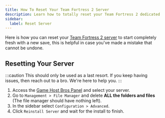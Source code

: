 ```yaml
---
title: How To Reset Your Team Fortress 2 Server
description: Learn how to totally reset your Team Fortress 2 dedicated server.
sidebar:
  label: Reset Server
---
```


Here is how you can reset your [Team Fortress 2 server](https://www.gamehostbros.com/team-fortress-2-server-hosting/) to start completely fresh with a new save, this is helpful in case you've made a mistake that cannot be undone.

## Resetting Your Server

:::caution
This should only be used as a last resort. If you keep having issues, then reach out to a bro. We're here to help you.
:::

<Steps>

1. Access the [Game Host Bros Panel](https://panel.gamehostbros.com/) and select your server.
2. Go to `Management > File Manager` and delete **ALL the folders and files** (The file manager should have nothing left).
3. In the sidebar select `Configuration > Advanced`.
4. Click `Reinstall Server` and wait for the install to finish.
</Steps>